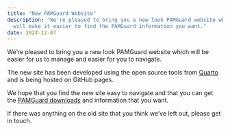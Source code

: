 ```yaml
---
title: "New PAMGuard Website"
description: "We're pleased to bring you a new look PAMGuard website which 
  will make it easier to find the PAMGuard information you want."
date: 2024-12-07
---
```


We're pleased to bring you a new look PAMGuard website which 
will be easier for us to manage and easier for you to navigate. 

The new site 
has been developed using the open source tools from 
[Quarto](https://quarto.org/) and is being hosted on GitHub pages. 

We hope that you find the new site easy to navigate and that you can get
the [PAMGuard downloads](../downloadsurvey.qmd) and information that you want. 

If there was anything on the old site that you think we've left out, please
get in touch. 
